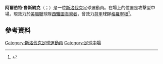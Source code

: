 
{{Infobox football biography
| name        = Albert Rusnák
| image       = 
| fullname    = Albert Rusnák<ref name="List of Players under Written Contract Registered Between 01/02/2014 and 28/02/2014">{{Cite web| title = List of Players under Written Contract Registered Between 01/02/2014 and 28/02/2014| url = http://www.thefa.com/~/media/files/thefaportal/governance-docs/registrations/february-2014.ashx| publisher = The Football Association| format = PDF| page = 13| access-date = 6 April 2014}}</ref>
| birth_date  = {{birth date and age|1994|07|07|df=y}}
| birth_place = [[捷克|捷克]][[维什科夫|维什科夫]]<ref name=Talent>[https://web.archive.org/web/20140202203433/http://www.ifotbal.eu/clanek/478/predstavujeme-alberta-rusnaka-video?v=1 Predstavujeme Alberta Rusnáka], ifotbal.eu, retrieved 22. 1. 2014 {{in lang|sk}}</ref>
| height      = 1.75 m
| position    = 中場
| currentclub = [[西雅圖海灣者足球會|西雅圖海灣者]]
| clubnumber  = 11
| youthyears1 =           | youthclubs1 = KAC Košice<ref name=Talent/>
| youthyears2 = 1997–2010 | youthclubs2 = Košice
| youthyears3 = 2010–2013 | youthclubs3 = Manchester City
<!--League appearances only, do not add cup appearances. -->
| years1 = 2013–2015 | clubs1 = [[曼彻斯特城足球俱乐部|曼城]]            | caps1 =   0 | goals1 = 0
| years2 = 2013      | clubs2 = → [[奥尔德姆足球俱乐部|奧咸]] (外借) | caps2 =   3 | goals2 = 0
| years3 = 2014      | clubs3 = → [[伯明翰足球會|伯明翰]] (外借)   | caps3 =   4 | goals3 = 0
| years4 = 2014      | clubs4 = → [[SC甘堡爾|甘堡爾]] (外借)                     | caps4 =  17 | goals4 = 4
| years5 = 2015–2017 | clubs5 = [[格羅寧根足球會|格羅寧根]]                          | caps5 =  71 | goals5 = 10
| years6 = 2017–2021 | clubs6 = [[皇家盐湖城|皇家盐湖城]]                                  | caps6 = 140 | goals6 = 41
|years7 =  2022–     | clubs7 = [[西雅圖海灣者足球會|西雅圖海灣者]]                                | caps7 = 3   | goals7 = 0
|nationalyears1 = 2011      | nationalteam1 = 斯洛伐克U17 | nationalcaps1 = 6  | nationalgoals1 = 2
|nationalyears2 = 2011–2013 | nationalteam2 = 斯洛伐克U19 | nationalcaps2 = 6  | nationalgoals2 = 2
|nationalyears3 = 2013–2017 | nationalteam3 = [[斯洛伐克21歲以下國家足球隊|斯洛伐克U21]] | nationalcaps3 = 12 | nationalgoals3 = 3
|nationalyears4 = 2016–     | nationalteam4 = [[斯洛伐克國家足球隊|斯洛伐克]]              | nationalcaps4 = 34 | nationalgoals4 = 7
| club-update         = 02:26, 13 March 2022 (UTC)
| nationalteam-update = 16:57, 14 November 2021 (UTC)
}}

'''阿爾伯特·魯斯納克'''（{{lang-sk|Albert Rusnák}}；{{bd|1994年|7月7日}}）是一位[[斯洛伐克|斯洛伐克]]足球運動員。在場上的位置是攻擊型中場。現效力於[[美職聯|美職聯]]球隊[[西雅圖海灣者足球會|西雅圖海灣者]]，曾效力[[荷甲|荷甲]]球隊[[格羅寧根足球俱樂部|格羅寧根]]<ref>{{cite news|title=FC Groningen contracteert Albert Rusnak|trans_title=FC Groningen sign Albert Rusnák|url=http://www.fcgroningen.nl/home/nieuws/nieuwsbericht/artikel/fc-groningen-contracteert-albert-rusnak/|accessdate=18 May 2015|publisher=FC Groningen|date=18 December 2014|language=nl|deadurl=yes|archiveurl=https://web.archive.org/web/20150708030802/http://www.fcgroningen.nl/home/nieuws/nieuwsbericht/artikel/fc-groningen-contracteert-albert-rusnak/|archivedate=2015-07-08}}</ref>。

==參考資料==
{{Reflist}}

{{DEFAULTSORT: Rusnák, Albert}}
[[Category:斯洛伐克足球運動員|Category:斯洛伐克足球運動員]]
[[Category:足球中場|Category:足球中場]]